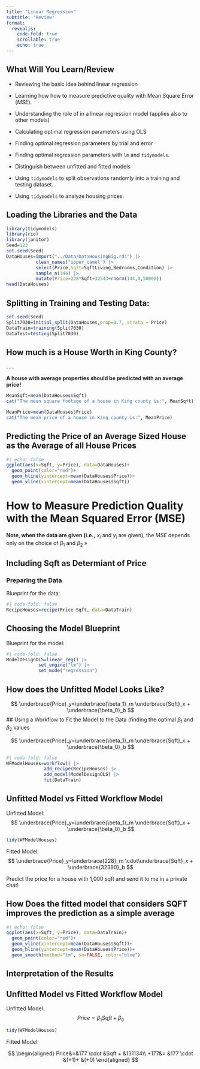 ```yaml
---
title: "Linear Regression"
subtitle: "Review"
format: 
  revealjs:
    code-fold: true
    scrollable: true
    echo: true
---
```



## What Will You Learn/Review {.scrollable .smaller}

-   Reviewing the basic idea behind linear regression

-   Learning how how to measure predictive quality with Mean Square Error ($MSE$).

-   Understanding the role of in a linear regression model (applies also to other models)

-   Calculating optimal regression parameters using OLS

-   Finding optimal regression parameters by trial and error

-   Finding optimal regression parameters with `lm` and `tidymodels`.

-   Distinguish between unfitted and fitted models

-   Using `tidymodels` to split observations randomly into a training and testing dataset.

-   Using `tidymodels` to analyze housing prices.

## Loading the Libraries and the Data

```r
library(tidymodels)
library(rio)
library(janitor)
Seed=123
set.seed(Seed)
DataHouses=import("../Data/DataHousingBig.rds") |> 
           clean_names("upper_camel") |> 
           select(Price,Sqft=SqftLiving,Bedrooms,Condition) |> 
           sample_n(144) |> 
           mutate(Price=228*Sqft+32543+rnorm(144,0,50000))
head(DataHouses)

```
## Splitting in Training and Testing Data:

```r
set.seed(Seed)
Split7030=initial_split(DataHouses,prop=0.7, strata = Price)
DataTrain=training(Split7030)
DataTest=testing(Split7030)
```
## How much is a House Worth in King County?

. . .

**A house with average properties should be predicted with an average price!**

```r
MeanSqft=mean(DataHouses$Sqft)
cat("The mean square footage of a house in King county is:", MeanSqft)

MeanPrice=mean(DataHouses$Price)
cat("The mean price of a house in King county is:", MeanPrice)
```

## Predicting the Price of an Average Sized House as the Average of all House Prices

```r
#| echo: false
ggplot(aes(x=Sqft, y=Price), data=DataHouses)+
  geom_point(color="red")+
  geom_hline(yintercept=mean(DataHouses$Price))+
  geom_vline(xintercept=mean(DataHouses$Sqft))
```
# How to Measure Prediction Quality with the Mean Squared Error (MSE) {.smaller}

```{=tex}
\begin{eqnarray*}
MSE & = & \frac{1}{N} \sum_{i=1}^{N}(\widehat{y}_{i}-y_{i})^{2} \\
 & \Longleftrightarrow& \\
MSE & =  & \frac{1}{N} \sum_{i=1}^{N}(\underbrace{\overbrace{\beta_{1}x_{i}+\beta_2}^{\mbox{Prediction $i$}}-y_i}_{\mbox{Error $i$}})^2
\end{eqnarray*}
```
**Note, when the data are given (i.e.,** $x_i$ and $y_i$ are given), the $MSE$ depends only on the choice of $\beta_1$ and $\beta_2$ »


## Including Sqft as Determiant of Price
### Preparing the Data

Blueprint for the data:
```r
#| code-fold: false
RecipeHouses=recipe(Price~Sqft, data=DataTrain)
```

## Choosing the Model Blueprint

Blueprint for the model:
```r
#| code-fold: false
ModelDesignOLS=linear_reg() |> 
            set_engine("lm") |> 
            set_mode("regression")
```

## How does the Unfitted Model Looks Like?

$$
\underbrace{Price}_y=\underbrace{\beta_1}_m \underbrace{Sqft}_x + \underbrace{\beta_0}_b
$$
## Using a Workflow to Fit the Model to the Data (finding the optimal $\beta_1$ and $\beta_2$ values

$$
\underbrace{Price}_y=\underbrace{\beta_1}_m \underbrace{Sqft}_x + \underbrace{\beta_0}_b
$$
```r
#| code-fold: false
WFModelHouses=workflow() |> 
              add_recipe(RecipeHouses) |> 
              add_model(ModelDesignOLS) |> 
              fit(DataTrain)
```

## Unfitted Model vs Fitted Workflow Model {.smaller}

Unfitted Model:
$$
\underbrace{Price}_y=\underbrace{\beta_1}_m \underbrace{Sqft}_x + \underbrace{\beta_0}_b
$$

```r
tidy(WFModelHouses)
```

Fitted Model:
$$
\underbrace{Price}_y=\underbrace{228}_m \cdot\underbrace{Sqft}_x + \underbrace{32390}_b
$$

Predict the price for a house with 1,000 sqft and send it to me in a private chat!

## How Does the fitted model that considers SQFT improves the prediction as a simple average

```r
#| echo: false
ggplot(aes(x=Sqft, y=Price), data=DataTrain)+
  geom_point(color="red")+
  geom_vline(xintercept=mean(DataHouses$Sqft))+
  geom_hline(yintercept=mean(DataHouses$Price))+
  geom_smooth(method="lm", se=FALSE, color="blue")
```

## Interpretation of the Results

## Unfitted Model vs Fitted Workflow Model

Unfitted Model:
$$
Price=\beta_1 Sqft + \beta_0
$$

```r
tidy(WFModelHouses)
```

Fitted Model:

$$
\begin{aligned}
Price&=&177 \cdot &Sqft + &131134\\
+177&= &177  \cdot &(+1)+ &(+0)
\end{aligned}
$$






